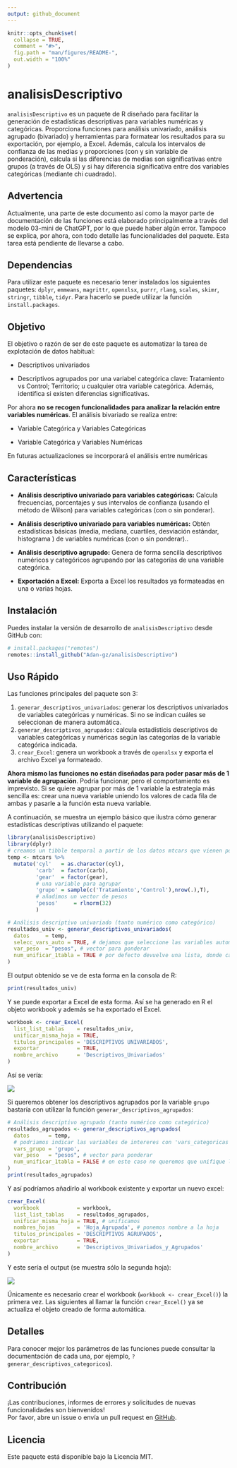 ```yaml
---
output: github_document
---
```


<!-- README.md is generated from README.Rmd. Please edit that file -->

```r
knitr::opts_chunk$set(
  collapse = TRUE,
  comment = "#>",
  fig.path = "man/figures/README-",
  out.width = "100%"
)
```

# analisisDescriptivo

<!-- badges: start -->

<!-- badges: end -->

`analisisDescriptivo` es un paquete de R diseñado para facilitar la generación de estadísticas descriptivas para variables numéricas y categóricas. Proporciona funciones para análisis univariado, análisis agrupado (bivariado) y herramientas para formatear los resultados para su exportación, por ejemplo, a Excel. Además, calcula los intervalos de confianza de las medias y proporciones (con y sin variable de ponderación), calcula si las diferencias de medias son significativas entre grupos (a través de OLS) y si hay diferencia significativa entre dos variables categóricas (mediante chi cuadrado).

## Advertencia

Actualmente, una parte de este documento así como la mayor parte de documentación de las funciones está elaborado principalmente a través del modelo 03-mini de ChatGPT, por lo que puede haber algún error. Tampoco se explica, por ahora, con todo detalle las funcionalidades del paquete. Esta tarea está pendiente de llevarse a cabo.

## Dependencias

Para utilizar este paquete es necesario tener instalados los siguientes paquetes: `dplyr`, `emmeans`, `magrittr`, `openxlsx`, `purrr`, `rlang`, `scales`, `skimr`, `stringr`, `tibble`, `tidyr`. Para hacerlo se puede utilizar la función `install.packages`.

## Objetivo

El objetivo o razón de ser de este paquete es automatizar la tarea de explotación de datos habitual:

-   Descriptivos univariados

-   Descriptivos agrupados por una variabel categórica clave: Tratamiento vs Control; Territorio; u cualquier otra variable categórica. Además, identifica si existen diferencias significativas.

Por ahora **no se recogen funcionalidades para analizar la relación entre variables numéricas**. El análisis bivariado se realiza entre:

-   Variable Categórica y Variables Categóricas

-   Variable Categórica y Variables Numéricas

En futuras actualizaciones se incorporará el análisis entre numéricas

## Características

-   **Análisis descriptivo univariado para variables categóricas:** Calcula frecuencias, porcentajes y sus intervalos de confianza (usando el método de Wilson) para variables categóricas (con o sin ponderar).

<!-- -->

-   **Análisis descriptivo univariado para variables numéricas:** Obtén estadísticas básicas (media, mediana, cuartiles, desviación estándar, histograma ) de variables numéricas (con o sin ponderar)..

<!-- -->

-   **Análisis descriptivo agrupado:** Genera de forma sencilla descriptivos numéricos y categóricos agrupando por las categorías de una variable categórica.

<!-- -->

-   **Exportación a Excel:** Exporta a Excel los resultados ya formateadas en una o varias hojas.

## Instalación

Puedes instalar la versión de desarrollo de `analisisDescriptivo` desde GitHub con:

```r
# install.packages("remotes")
remotes::install_github("Adan-gz/analisisDescriptivo")

```

## Uso Rápido

Las funciones principales del paquete son 3:

1.  `generar_descriptivos_univariados`: generar los descriptivos univariados de variables categóricas y numéricas. Si no se indican cuáles se seleccionan de manera automática.
2.  `generar_descriptivos_agrupados`: calcula estadísticis descriptivos de variables categóricas y numéricas según las categorías de la variable categórica indicada.
3.  `crear_Excel`: genera un workbook a través de `openxlsx` y exporta el archivo Excel ya formateado.

**Ahora mismo las funciones no están diseñadas para poder pasar más de 1 variable de agrupación**. Podría funcionar, pero el comportamiento es imprevisto. Si se quiere agrupar por más de 1 variable la estrategia más sencilla es: crear una nueva variable uniendo los valores de cada fila de ambas y pasarle a la función esta nueva variable.

A continuación, se muestra un ejemplo básico que ilustra cómo generar estadísticas descriptivas utilizando el paquete:

```r

library(analisisDescriptivo)
library(dplyr)
# creamos un tibble temporal a partir de los datos mtcars que vienen por defecto en R
temp <- mtcars %>%
  mutate('cyl'   = as.character(cyl),
         'carb'  = factor(carb),
         'gear'  = factor(gear),
         # una variable para agrupar
         'grupo' = sample(c('Tratamiento','Control'),nrow(.),T),
         # añadimos un vector de pesos
         'pesos'     = rlnorm(32)
         )

# Análisis descriptivo univariado (tanto numérico como categórico)
resultados_univ <- generar_descriptivos_univariados( 
  datos     = temp,
  selecc_vars_auto = TRUE, # dejamos que seleccione las variables automáticamente
  var_peso  = "pesos", # vector para ponderar
  num_unificar_1tabla = TRUE # por defecto devuelve una lista, donde cada elemento son los descriptivos de cada variable. Con este argumento en TRUE devuelve un dataframe con todas las variables juntas, pero sólo para los descriptivos numéricos
)
```

El output obtenido se ve de esta forma en la consola de R:

```r
print(resultados_univ)
```

Y se puede exportar a Excel de esta forma. Así se ha generado en R el objeto workbook y además se ha exportado el Excel.

```r
workbook <- crear_Excel(
  list_list_tablas    = resultados_univ, 
  unificar_misma_hoja = TRUE,
  titulos_principales = 'DESCRIPTIVOS UNIVARIADOS', 
  exportar            = TRUE,
  nombre_archivo      = 'Descriptivos_Univariados' 
)
```

Así se vería:

![](img/Imagen1.png)

Si queremos obtener los descriptivos agrupados por la variable `grupo` bastaría con utilizar la función `generar_descriptivos_agrupados`:

```r
# Análisis descriptivo agrupado (tanto numérico como categórico)
resultados_agrupados <- generar_descriptivos_agrupados( 
  datos      = temp,
  # podriamos indicar las variables de intereres con 'vars_categoricas' y 'vars_numericas', pero dejamos que seleccione las variables automáticamente
  vars_grupo = 'grupo',
  var_peso   = "pesos", # vector para ponderar
  num_unificar_1tabla = FALSE # en este caso no queremos que unifique los descriptivos numéricos en 1 tabla
)
print(resultados_agrupados)
```

Y así podríamos añadirlo al workbook existente y exportar un nuevo excel:

```r
crear_Excel(
  workbook            = workbook,
  list_list_tablas    = resultados_agrupados,
  unificar_misma_hoja = TRUE, # unificamos 
  nombres_hojas       = 'Hoja_Agrupada', # ponemos nombre a la hoja
  titulos_principales = 'DESCRIPTIVOS AGRUPADOS', 
  exportar            = TRUE,
  nombre_archivo      = 'Descriptivos_Univariados_y_Agrupados' 
)
```

Y este sería el output (se muestra sólo la segunda hoja):

![](img/Imagen2.png)

Únicamente es necesario crear el workbook (`workbook <- crear_Excel()`) la primera vez. Las siguientes al llamar la función `crear_Excel()` ya se actualiza el objeto creado de forma automática.

## Detalles

Para conocer mejor los parámetros de las funciones puede consultar la documentación de cada una, por ejemplo, `?generar_descriptivos_categoricos`).

## Contribución

¡Las contribuciones, informes de errores y solicitudes de nuevas funcionalidades son bienvenidos!\
Por favor, abre un issue o envía un pull request en [GitHub](https://github.com/Adan-gz/analisisDescriptivo).

## Licencia

Este paquete está disponible bajo la Licencia MIT.
